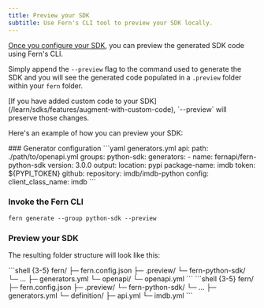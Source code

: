 ```yaml
---
title: Preview your SDK
subtitle: Use Fern's CLI tool to preview your SDK locally. 
---
```


[Once you configure your SDK](/learn/sdks/getting-started/generate-your-first-sdk), you can preview the generated SDK code using Fern's CLI. 

Simply append the `--preview` flag to the command used to generate the SDK and you will see the generated code populated in a `.preview` folder within your `fern` folder. 

<Tip title="Custom Code">
[If you have added custom code to your SDK](/learn/sdks/features/augment-with-custom-code), `--preview` will preserve those changes. 
</Tip>

Here's an example of how you can preview your SDK: 

<Steps>
### Generator configuration
```yaml generators.yml
api: 
  path: ./path/to/openapi.yml
groups:
  python-sdk:
    generators:
      - name: fernapi/fern-python-sdk
        version: 3.0.0
        output:
          location: pypi
          package-name: imdb
          token: ${PYPI_TOKEN}
        github:
          repository: imdb/imdb-python
        config:
          client_class_name: imdb
```

### Invoke the Fern CLI

```shell 
fern generate --group python-sdk --preview
```

### Preview your SDK

The resulting folder structure will look like this: 

<Tabs>
<Tab title="OpenAPI">
```shell {3-5}
fern/
  ├─ fern.config.json
  ├─ .preview/
    └─ fern-python-sdk/
      └─ ...
  ├─ generators.yml
  └─ openapi/
    └─ openapi.yml
```
</Tab>
<Tab title="Fern Definition">
```shell {3-5}
fern/
  ├─ fern.config.json
  ├─ .preview/
    └─ fern-python-sdk/
      └─ ...
  ├─ generators.yml
  └─ definition/
    ├─ api.yml
    └─ imdb.yml
```
</Tab>
</Tabs>
</Steps>
